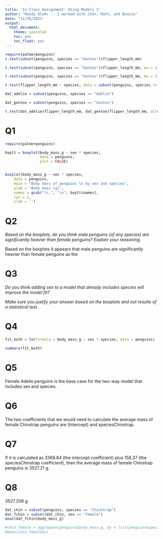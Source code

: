 ```yaml
---
title: 'In-Class Assignment: Using Models 2'
author: "Mandy Klehr -- I worked with John, Matt, and Bonnie"
date: "11/28/2021"
output:  
  html_document:
    theme: spacelab
    toc: yes
    toc_float: yes
---
```


```r
require(palmerpenguins)
t.test(subset(penguins, species == "Gentoo")$flipper_length_mm)

t.test(subset(penguins, species == "Gentoo")$flipper_length_mm, mu = 218)

t.test(subset(penguins, species == "Gentoo")$flipper_length_mm, mu = 218, alternative = "less")

t.test(flipper_length_mm ~ species, data = subset(penguins, species != "Chinstrap"))

dat_adelie = subset(penguins, species == "Adelie")

dat_gentoo = subset(penguins, species == "Gentoo")

t.test(dat_adelie$flipper_length_mm, dat_gentoo$flipper_length_mm, alternative = "less")


```



# Q1

```r

require(palmerpenguins)

bxplt = boxplot(body_mass_g ~ sex * species,
                data = penguins,
                plot = FALSE)


boxplot(body_mass_g ~ sex * species, 
    data = penguins, 
    main = "Body mass of penguins \n by sex and species",
    ylab = "Body mass (g)",
    names = gsub("\\.", "\n", bxplt$names),
    las = 2,
    xlab = '')
```

# Q2

*Based on the boxplots, do you think male penguins (of any species) are significantly heavier than female penguins? Explain your reasoning.*

Based on the boxplots it appears that male penguins are significantly heavier than female penguins as the 


# Q3

*Do you think adding sex to a model that already includes species will improve the model fit?*

*Make sure you justify your answer based on the boxplots and not results of a statistical test.*


# Q4

```r
fit_both = lm(formula = body_mass_g ~ sex * species, data = penguins)

summary(fit_both)
```


# Q5

Female Adelie penguins is the base case for the two-way model that includes sex and species. 


# Q6

The two coefficients that we would need to calculate the average mass of female Chinstrap penguins are (Intercept) and speciesChinstrap. 


# Q7

If it is calculated as 3368.84 (the intercept coefficient) plus 158.37 (the speciesChinstrap coefficient), then the average mass of female Chinstrap penguins is 3527.21 g. 


# Q8

3527.206 g

```r

dat_chin = subset(penguins, species == "Chinstrap")
dat_fchin = subset(dat_chin, sex == "female")
mean(dat_fchin$body_mass_g)

#chin_female = aggregate(penguins$body_mass_g, by = list(penguins$species == "Chinstrap", penguins$sex == "female"), FUN = mean)
#mean(chin_female$x)
```
